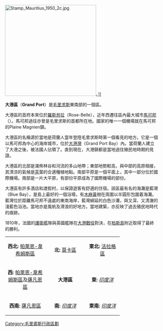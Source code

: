 {{翻译质量不佳}}
{{Infobox Dist and Dep MU|
name=大港區（Grand Port District）|
image_map=Mauritius-Grand Port District.svg|
capital=[[馬可邦|馬可邦]]（{{lang|fr|Mahébourg}}）|
population=106,665|
population_as_of=2000|
pop_rank=N/A|
area=259|
area_rank=N/A|
pop_dens=411.83|
places=N/A|
area_code=N/A|
ISO=MU-GP ('''G'''rand '''P'''ort)|
}}
[[Image:Stamp_Mauritius_1950_2c.jpg|300px]]。]]

'''大港區'''（'''Grand Port'''）是[[毛里求斯|毛里求斯]]東南部的一個區。

大港區的首府本來位於[[羅斯貝拉|羅斯貝拉]]（Rose-Belle），近年西遷往區內最大城市[[馬可邦|馬可邦]]（{{lang|fr|Mahébourg}}）。馬可邦過往亦曾是毛里求斯的首都所在地。國家的唯一一個機場就在馬可邦的Plaine Magnien鎮。

大港區的名稱源於當地是荷蘭人當年登陸毛里求斯時第一個看見的地方。它是一個以馬可邦為中心的海岸城市，位於[[大港灣|大港灣]]（Grand Port Bay）內。當荷蘭人建立了大港之後，被法國人佔領了。直到現在，大港鎮都是當地過往殖民地時期的見證。

大港區的北部是滿佈林谷和河流的多山地帶；東部地勢較高，與中部的高原相接，其清涼的氣候是[[茶|茶]]葉的合適種植地點。南部平原是一個平面上，其中一部分位於國際機場。南部是一片大平原，有部份平原成為了國際機場的部份。

大港區有許多酒店和渡假村，以保證遊客有舒適的住宿。該區最有名的海灘是藍灣（Blue Bay），是島上最好的一個浴場，有[[木麻黃|木麻黃]]樹在周圍以半圓形包圍着海灘。藍灣位於距離馬可邦不遠處的東南海岸，藍灣綿延的白色沙灘，與又深、又清澈的淺藍色浴池。當地亦是風帆及滑浪的好地方。當地建築，亦反映了過去殖民地時代的痕跡。

1810年，法國的[[護衛艦|護衛艦]]隊與英國艦隊在[[大港戰役|大港戰役]]對決，在[[柏斯島|柏斯島]]附近取得了最終的勝利。

{{clear}}
{| width ="75%" border = 2 align="center"
|-----
| width ="35%" align="center" | '''西北:''' [[帕萊恩-韋希姆斯區|帕萊恩-韋希姆斯區]]
| width ="30%" align="center" | '''北:''' [[莫卡區|莫卡區]]
| width ="35%" align="center" | '''東北:''' [[法拉格區|法拉格區]]
|-----
| width ="10%" align="center" | '''西:''' [[帕萊恩-韋希姆斯區|帕萊恩-韋希姆斯區]]及[[薩凡恩區|薩凡恩區]]
| width ="35%" align="center" | '''大港區'''
| width ="30%" align="center" | '''東:''' ''[[印度洋|印度洋]]''
|-----
| width ="35%" align="center" | '''西南:''' [[薩凡恩區|薩凡恩區]]
| width ="30%" align="center" | '''南:''' ''[[印度洋|印度洋]]''
| width ="35%" align="center" | '''東南:''' ''[[印度洋|印度洋]]''
|}

{{coord|20|25|S|57|38|E|region:MU_type:adm1st_source:GNS-enwiki|display=title}}
{{MU Districts}}
{{青岛市的友好城市与友好合作城市}}
[[Category:毛里裘斯行政區劃|Category:毛里裘斯行政區劃]]